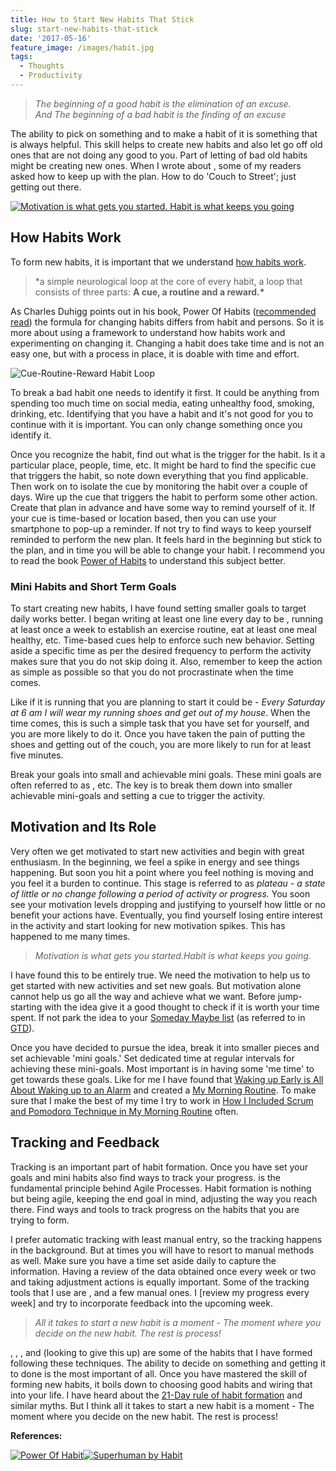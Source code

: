 ```yaml
---
title: How to Start New Habits That Stick
slug: start-new-habits-that-stick
date: '2017-05-16'
feature_image: /images/habit.jpg
tags:
  - Thoughts
  - Productivity
---
```

> _The beginning of a good habit is the elimination of an excuse._  
> _And The beginning of a bad habit is the finding of an excuse_

The ability to pick on something and to make a habit of it is something that is always helpful. This skill helps to create new habits and also let go off old ones that are not doing any good to you. Part of letting of bad old habits might be creating new ones. When I wrote about <BlogLink
  href="/blog/three-months-to-a-half-marathon"
  title="How I Went From Couch to Half Marathon in Twelve Weeks"
  description="Update on how I have been going about my running."
  authorImage="/images/logo-512x512-24.png"
  authorName="Rahul Nath"
  authorTitle="Rahul Pulikkot Nath"
  featureImage="/images/running_half_marathon.jpg"
/>, some of my readers asked how to keep up with the plan. How to do 'Couch to Street'; just getting out there.

[![Motivation is what gets you started. Habit is what keeps you going](/images/habit.jpg)](https://quotefancy.com/quote/20375/Jim-Rohn-Motivation-is-what-gets-you-started-Habit-is-what-keeps-you-going)

## How Habits Work

To form new habits, it is important that we understand [how habits work](http://charlesduhigg.com/how-habits-work/).

> \*a simple neurological loop at the core of every habit, a loop that consists of three parts: **A cue, a routine and a reward.\***

As Charles Duhigg points out in his book, Power Of Habits ([recommended read](http://amzn.to/2gOYluc)) the formula for changing habits differs from habit and persons. So it is more about using a framework to understand how habits work and experimenting on changing it. Changing a habit does take time and is not an easy one, but with a process in place, it is doable with time and effort.

![Cue-Routine-Reward Habit Loop](/images/habit_loop.jpg)

To break a bad habit one needs to identify it first. It could be anything from spending too much time on social media, eating unhealthy food, smoking, drinking, etc. Identifying that you have a habit and it's not good for you to continue with it is important. You can only change something once you identify it.

Once you recognize the habit, find out what is the trigger for the habit. Is it a particular place, people, time, etc. It might be hard to find the specific cue that triggers the habit, so note down everything that you find applicable. Then work on to isolate the cue by monitoring the habit over a couple of days. Wire up the cue that triggers the habit to perform some other action. Create that plan in advance and have some way to remind yourself of it. If your cue is time-based or location based, then you can use your smartphone to pop-up a reminder. If not try to find ways to keep yourself reminded to perform the new plan. It feels hard in the beginning but stick to the plan, and in time you will be able to change your habit. I recommend you to read the book [Power of Habits](http://amzn.to/2gOYluc) to understand this subject better.

### Mini Habits and Short Term Goals

To start creating new habits, I have found setting smaller goals to target daily works better. I began writing at least one line every day to be <BlogLink
  href="/blog/maintaining-a-blogging-schedule"
  title="Maintaining a Blogging Schedule"
  description="Tips and tricks for blogging regularly."
  authorImage="/images/logo-512x512-24.png"
  authorName="Rahul Nath"
  authorTitle="Rahul Pulikkot Nath"
  featureImage="/images/bloggingSchedule_writedaily.jpg"
/>, running at least once a week to establish an exercise routine, eat at least one meal healthy, etc. Time-based cues help to enforce such new behavior. Setting aside a specific time as per the desired frequency to perform the activity makes sure that you do not skip doing it. Also, remember to keep the action as simple as possible so that you do not procrastinate when the time comes.

Like if it is running that you are planning to start it could be - _Every Saturday at 6 am I will wear my running shoes and get out of my house_. When the time comes, this is such a simple task that you have set for yourself, and you are more likely to do it. Once you have taken the pain of putting the shoes and getting out of the couch, you are more likely to run for at least five minutes.

Break your goals into small and achievable mini goals. These mini goals are often referred to as <BlogLink
  href="/blog/morning-routine"
  title="My Morning Routine"
  description="Find a Morning Routine that works for you!"
  authorImage="/images/logo-512x512-24.png"
  authorName="Rahul Nath"
  authorTitle="Rahul Pulikkot Nath"
  featureImage="/images/morning_routine.jpg"
/>, <BlogLink
  href="/blog/experimenting-with-pomodoro-technique"
  title="How I Included Scrum and Pomodoro Technique in My Morning Routine"
  description="Updates to my Morning Routine."
  authorImage="/images/logo-512x512-24.png"
  authorName="Rahul Nath"
  authorTitle="Rahul Pulikkot Nath"
  featureImage="/images/pomodoro_plan.png"
/> etc. The key is to break them down into smaller achievable mini-goals and setting a cue to trigger the activity.

## Motivation and Its Role

Very often we get motivated to start new activities and begin with great enthusiasm. In the beginning, we feel a spike in energy and see things happening. But soon you hit a point where you feel nothing is moving and you feel it a burden to continue. This stage is referred to as _plateau - a state of little or no change following a period of activity or progress._ You soon see your motivation levels dropping and justifying to yourself how little or no benefit your actions have. Eventually, you find yourself losing entire interest in the activity and start looking for new motivation spikes. This has happened to me many times.

> _Motivation is what gets you started.Habit is what keeps you going._

I have found this to be entirely true. We need the motivation to help us to get started with new activities and set new goals. But motivation alone cannot help us go all the way and achieve what we want. Before jump-starting with the idea give it a good thought to check if it is worth your time spent. If not park the idea to your [Someday Maybe list](http://gettingthingsdone.com/2010/10/what-goes-on-a-someday-maybe-list/) (as referred to in [GTD](http://amzn.to/2gsJaed)).

Once you have decided to pursue the idea, break it into smaller pieces and set achievable 'mini goals.' Set dedicated time at regular intervals for achieving these mini-goals. Most important is in having some 'me time' to get towards these goals. Like for me I have found that [Waking up Early is All About Waking up to an Alarm](/blog/waking-up-early-is-all-about-waking-up-to-an-alarm/) and created a [My Morning Routine](/blog/morning-routine/). To make sure that I make the best of my time I try to work in [How I Included Scrum and Pomodoro Technique in My Morning Routine](/blog/experimenting-with-pomodoro-technique/) often.

## Tracking and Feedback

Tracking is an important part of habit formation. Once you have set your goals and mini habits also find ways to track your progress. <BlogLink
  href="/blog/psm-learnings"
  title="Learnings from The Professional Scrum Master (PSM) Course"
  description="My takeaways from the 2-day PSM Course."
  authorImage="/images/logo-512x512-24.png"
  authorName="Rahul Nath"
  authorTitle="Rahul Pulikkot Nath"
  featureImage="/images/scrum_framework.png"
/> is the fundamental principle behind Agile Processes. Habit formation is nothing but being agile, keeping the end goal in mind, adjusting the way you reach there. Find ways and tools to track progress on the habits that you are trying to form.

I prefer automatic tracking with least manual entry, so the tracking happens in the background. But at times you will have to resort to manual methods as well. Make sure you have a time set aside daily to capture the information. Having a review of the data obtained once every week or two and taking adjustment actions is equally important. Some of the tracking tools that I use are <BlogLink
  href="/blog/rescue-time-track-your-time"
  title="Tip of the Week: Rescue Time - Track Your Time"
  description="Wondering where your time goes? Start Tracking!"
  authorImage="/images/logo-512x512-24.png"
  authorName="Rahul Nath"
  authorTitle="Rahul Pulikkot Nath"
  featureImage="/images/rescuetime.png"
/>, <BlogLink
  href="/blog/three-months-to-a-half-marathon"
  title="How I Went From Couch to Half Marathon in Twelve Weeks"
  description="Update on how I have been going about my running."
  authorImage="/images/logo-512x512-24.png"
  authorName="Rahul Nath"
  authorTitle="Rahul Pulikkot Nath"
  featureImage="/images/running_half_marathon.jpg"
/> and a few manual ones. I \[review my progress every week\] and try to incorporate feedback into the upcoming week.

> _All it takes to start a new habit is a moment - The moment where you decide on the new habit. The rest is process!_

<BlogLink
  href="/blog/how-i-lost-13-kilos-in-one-and-half-months"
  title="How I Lost 13 Kilos in One and Half Months"
  description="Read this interesting blog post"
  authorImage="/images/logo-512x512-24.png"
  authorName="Rahul Nath"
  authorTitle="Rahul Pulikkot Nath"
  featureImage="/images/weigth_Before-and-After.jpg"
/>, <BlogLink
  href="/blog/maintaining-a-blogging-schedule"
  title="Maintaining a Blogging Schedule"
  description="Tips and tricks for blogging regularly."
  authorImage="/images/logo-512x512-24.png"
  authorName="Rahul Nath"
  authorTitle="Rahul Pulikkot Nath"
  featureImage="/images/bloggingSchedule_writedaily.jpg"
/>, <BlogLink
  href="/blog/waking-up-early-is-all-about-waking-up-to-an-alarm"
  title="Waking up Early is All About Waking up to an Alarm"
  description="Read this interesting blog post"
  authorImage="/images/logo-512x512-24.png"
  authorName="Rahul Nath"
  authorTitle="Rahul Pulikkot Nath"
  featureImage="/images/alarm.png"
/>, <BlogLink
  href="/blog/experimenting-with-pomodoro-technique"
  title="How I Included Scrum and Pomodoro Technique in My Morning Routine"
  description="Updates to my Morning Routine."
  authorImage="/images/logo-512x512-24.png"
  authorName="Rahul Nath"
  authorTitle="Rahul Pulikkot Nath"
  featureImage="/images/pomodoro_plan.png"
/> and <BlogLink
  href="/blog/recording-my-first-screencast"
  title="Recording My First Screencast"
  description="Read this interesting blog post"
  authorImage="/images/logo-512x512-24.png"
  authorName="Rahul Nath"
  authorTitle="Rahul Pulikkot Nath"
  featureImage="/images/screencast_microphone_rode.jpg"
/> (looking to give this up) are some of the habits that I have formed following these techniques. The ability to decide on something and getting it to done is the most important of all. Once you have mastered the skill of forming new habits, it boils down to choosing good habits and wiring that into your life. I have heard about the [21-Day rule of habit formation](https://www.forbes.com/sites/jasonselk/2013/04/15/habit-formation-the-21-day-myth/) and similar myths. But I think all it takes to start a new habit is a moment - The moment where you decide on the new habit. The rest is process!

**References:**

[![Power Of Habit](/images/books_powerofhabit.jpg)](http://amzn.to/2gOYluc)[![Superhuman by Habit](/images/books_superhumanbyhabit.jpg)](http://amzn.to/2hmeokB)
